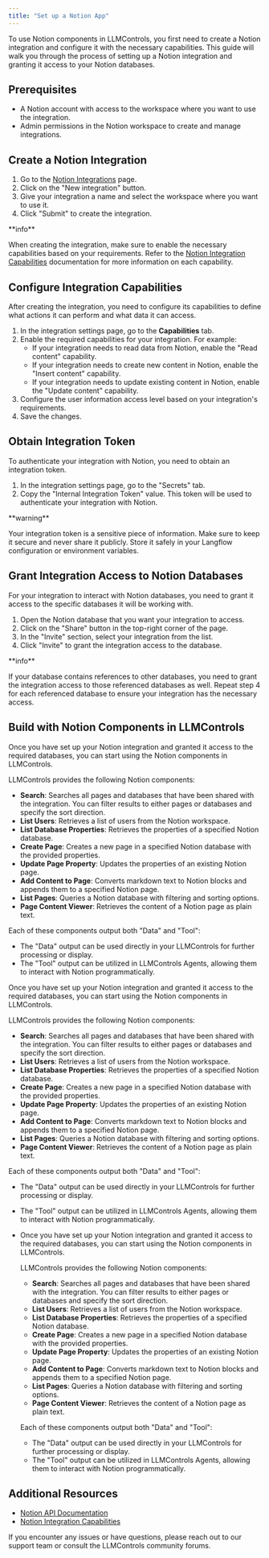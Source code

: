 ```yaml
---
title: "Set up a Notion App"
---
```


To use Notion components in LLMControls, you first need to create a Notion integration and configure it with the necessary capabilities. This guide will walk you through the process of setting up a Notion integration and granting it access to your Notion databases.

## **Prerequisites**[**​**](https://docs.langflow.org/integrations/notion/setup#prerequisites)

- A Notion account with access to the workspace where you want to use the integration.
- Admin permissions in the Notion workspace to create and manage integrations.

## **Create a Notion Integration**[**​**](https://docs.langflow.org/integrations/notion/setup#create-a-notion-integration)

1. Go to the [Notion Integrations](https://www.notion.com/my-integrations) page.
2. Click on the "New integration" button.
3. Give your integration a name and select the workspace where you want to use it.
4. Click "Submit" to create the integration.

<Note>
  **info**

  When creating the integration, make sure to enable the necessary capabilities based on your requirements. Refer to the [<u>Notion Integration Capabilities</u>](https://developers.notion.com/reference/capabilities) documentation for more information on each capability.
</Note>

## **Configure Integration Capabilities**[**​**](https://docs.langflow.org/integrations/notion/setup#configure-integration-capabilities)

After creating the integration, you need to configure its capabilities to define what actions it can perform and what data it can access.

1. In the integration settings page, go to the **Capabilities** tab.
2. Enable the required capabilities for your integration. For example:
   - If your integration needs to read data from Notion, enable the "Read content" capability.
   - If your integration needs to create new content in Notion, enable the "Insert content" capability.
   - If your integration needs to update existing content in Notion, enable the "Update content" capability.
3. Configure the user information access level based on your integration's requirements.
4. Save the changes.

## **Obtain Integration Token**

To authenticate your integration with Notion, you need to obtain an integration token.

1. In the integration settings page, go to the "Secrets" tab.
2. Copy the "Internal Integration Token" value. This token will be used to authenticate your integration with Notion.

<Warning>
  **warning**

  Your integration token is a sensitive piece of information. Make sure to keep it secure and never share it publicly. Store it safely in your Langflow configuration or environment variables.
</Warning>

## **Grant Integration Access to Notion Databases**

For your integration to interact with Notion databases, you need to grant it access to the specific databases it will be working with.

1. Open the Notion database that you want your integration to access.
2. Click on the "Share" button in the top-right corner of the page.
3. In the "Invite" section, select your integration from the list.
4. Click "Invite" to grant the integration access to the database.

<Note>
  **info**

  If your database contains references to other databases, you need to grant the integration access to those referenced databases as well. Repeat step 4 for each referenced database to ensure your integration has the necessary access.
</Note>

## **Build with Notion Components in LLMControls**

Once you have set up your Notion integration and granted it access to the required databases, you can start using the Notion components in LLMControls.

LLMControls provides the following Notion components:

- **Search**: Searches all pages and databases that have been shared with the integration. You can filter results to either pages or databases and specify the sort direction.
- **List Users**: Retrieves a list of users from the Notion workspace.
- **List Database Properties**: Retrieves the properties of a specified Notion database.
- **Create Page**: Creates a new page in a specified Notion database with the provided properties.
- **Update Page Property**: Updates the properties of an existing Notion page.
- **Add Content to Page**: Converts markdown text to Notion blocks and appends them to a specified Notion page.
- **List Pages**: Queries a Notion database with filtering and sorting options.
- **Page Content Viewer**: Retrieves the content of a Notion page as plain text.

Each of these components output both "Data" and "Tool":

- The "Data" output can be used directly in your LLMControls for further processing or display.
- The "Tool" output can be utilized in LLMControls Agents, allowing them to interact with Notion programmatically.

Once you have set up your Notion integration and granted it access to the required databases, you can start using the Notion components in LLMControls.

LLMControls provides the following Notion components:

- **Search**: Searches all pages and databases that have been shared with the integration. You can filter results to either pages or databases and specify the sort direction.
- **List Users**: Retrieves a list of users from the Notion workspace.
- **List Database Properties**: Retrieves the properties of a specified Notion database.
- **Create Page**: Creates a new page in a specified Notion database with the provided properties.
- **Update Page Property**: Updates the properties of an existing Notion page.
- **Add Content to Page**: Converts markdown text to Notion blocks and appends them to a specified Notion page.
- **List Pages**: Queries a Notion database with filtering and sorting options.
- **Page Content Viewer**: Retrieves the content of a Notion page as plain text.

Each of these components output both "Data" and "Tool":

- The "Data" output can be used directly in your LLMControls for further processing or display.
- The "Tool" output can be utilized in LLMControls Agents, allowing them to interact with Notion programmatically.
- Once you have set up your Notion integration and granted it access to the required databases, you can start using the Notion components in LLMControls.

  LLMControls provides the following Notion components:
  - **Search**: Searches all pages and databases that have been shared with the integration. You can filter results to either pages or databases and specify the sort direction.
  - **List Users**: Retrieves a list of users from the Notion workspace.
  - **List Database Properties**: Retrieves the properties of a specified Notion database.
  - **Create Page**: Creates a new page in a specified Notion database with the provided properties.
  - **Update Page Property**: Updates the properties of an existing Notion page.
  - **Add Content to Page**: Converts markdown text to Notion blocks and appends them to a specified Notion page.
  - **List Pages**: Queries a Notion database with filtering and sorting options.
  - **Page Content Viewer**: Retrieves the content of a Notion page as plain text.

  Each of these components output both "Data" and "Tool":
  - The "Data" output can be used directly in your LLMControls for further processing or display.
  - The "Tool" output can be utilized in LLMControls Agents, allowing them to interact with Notion programmatically.

## **Additional Resources**

- [Notion API Documentation](https://developers.notion.com/docs/getting-started)
- [Notion Integration Capabilities](https://developers.notion.com/reference/capabilities)

If you encounter any issues or have questions, please reach out to our support team or consult the LLMControls community forums.
